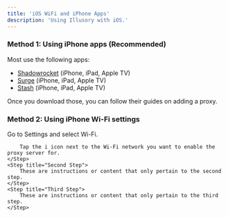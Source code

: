 ```yaml
---
title: 'iOS WiFi and iPhone Apps'
description: 'Using Illusory with iOS.'
---
```


### Method 1: Using iPhone apps (Recommended)

Most use the following apps:

- [Shadowrocket](https://apps.apple.com/us/app/shadowrocket/id932747118) (iPhone, iPad, Apple TV)
- [Surge](https://apps.apple.com/us/app/surge-4/id1442620678) (iPhone, iPad, Apple TV)
- [Stash](https://apps.apple.com/ca/app/stash-rule-based-proxy/id1596063349?platform=iphone) (iPhone, iPad, Apple TV)

Once you download those, you can follow their guides on adding a proxy.

### Method 2: Using iPhone Wi-Fi settings

<Steps>
    <Step title="Wi-Fi Settings">
        Go to Settings and select Wi-Fi.

        Tap the i icon next to the Wi-Fi network you want to enable the proxy server for.
    </Step>
    <Step title="Second Step">
        These are instructions or content that only pertain to the second step.
    </Step>
    <Step title="Third Step">
        These are instructions or content that only pertain to the third step.
    </Step>
</Steps>
